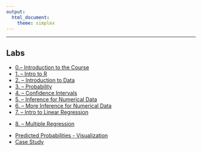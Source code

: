 ```yaml
---
output: 
  html_document:  
    theme: simplex
---
```

***
## Labs
<ul class="fa-ul">
<li><i class="fa-li fa fa-flask"></i><a target="_blank" href=./Labs/lab0/lab0.html>0.-- Introduction to the Course</a>
<li><i class="fa-li fa fa-flask"></i><a target="_blank" href=./Labs/lab1/intro_to_r.html>1. -- Intro to R </a>
<li><i class="fa-li fa fa-flask"></i><a target="_blank" href=./Labs/lab2/introduction_to_data.html> 2. -- Introduction to Data</a>
<li><i class="fa-li fa fa-flask"></i><a target="_blank" href=./Labs/lab3/probability.html>3. -- Probability</a>
<li><i class="fa-li fa fa-flask"></i><a target="_blank" href=./Labs/lab4/confidence_intervals.html>4. -- Confidence Intervals</a>
<li><i class="fa-li fa fa-flask"></i><a target="_blank" href=./Labs/lab5/inf_for_numerical_data.html>5. -- Inference  for Numerical Data</a>
<li><i class="fa-li fa fa-flask"></i><a target="_blank" href=./Labs/lab7/Xmore_inf_for_numerical_data.html>6. -- More Inference  for Numerical Data</a>
<li><i class="fa-li fa fa-flask"></i><a target="_blank" href=./Labs/lab9/Xsimple_regression.html>7. -- Intro to Linear Regression</a>
<li><i class="fa-li fa fa-flask"></i><a target="_blank" href=./Labs/lab10//Xmultiple_regression.html>8. -- Multiple Regression</a>



<li><i class="fa-li fa fa-flask"></i><a target="_blank" href=./Labs/lab10//Xmultiple_regression.html>Predicted Probabilities - Visualization</a>
<li><i class="fa-li fa fa-flask"></i><a target="_blank" href=./Labs/lab10//Xmultiple_regression.html>Case Study</a>
</ul>

